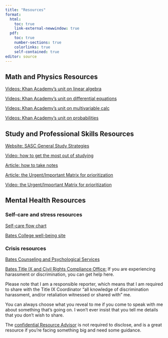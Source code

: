 ```yaml
---
title: "Resources"
format: 
  html:
    toc: true
    link-external-newwindow: true
  pdf:
    toc: true
    number-sections: true
    colorlinks: true
    self-contained: true
editor: source
---
```


## Math and Physics Resources {#contentresources}

[Videos: Khan Academy's unit on linear algebra](https://www.khanacademy.org/math/linear-algebra)

[Videos: Khan Academy's unit on differential equations](https://www.khanacademy.org/math/differential-equations)

[Videos: Khan Academy's unit on multivariable calc](https://www.khanacademy.org/math/multivariable-calculus)

[Videos: Khan Academy's unit on probabilities](https://www.khanacademy.org/math/statistics-probability/probability-library)


## Study and Professional Skills Resources {#profdevresources}

[Website: SASC General Study Strategies](https://www.bates.edu/student-academic-support-center/general-study-resources-and-strategies/)

[Video: how to get the most out of studying](https://www.samford.edu/departments/academic-success-center/how-to-study)

[Article: how to take notes](pdfs/HowToTakeNotes.pdf)

[Article: the Urgent/Important Matrix for prioritization](https://www.mindtools.com/al1e0k5/eisenhowers-urgentimportant-principle)

[Video: the Urgent/Important Matrix for prioritization](https://www.youtube.com/watch?v=jxiCV0vwVT8)

## Mental Health Resources {#mentalhealthresources}

### Self-care and stress resources

[Self-care flow chart](https://philome.la/jace_harr/you-feel-like-shit-an-interactive-self-care-guide/play/index.html)

[Bates College well-being site](https://www.bates.edu/well-being/)

### Crisis resources

[Bates Counseling and Psychological Services](https://www.bates.edu/counseling-psychological-services/#scheduling)

[Bates Title IX and Civil Rights Compliance Office:](https://www.bates.edu/here-to-help/) If you are experiencing harassment or discrimination, you can get help here.

Please note that I am a responsible reporter, which means that I am required to share with the Title IX Coordinator "all knowledge of discrimination harassment, and/or retaliation witnessed or shared with" me.

You can always choose what you reveal to me if you come to speak with me about something that's going on. I won't ever insist that you tell me details that you don't wish to share.

The [confidential Resource Advisor](https://www.bates.edu/here-to-help/cra/) is not required to disclose, and is a great resource if you're facing something big and need some guidance.


